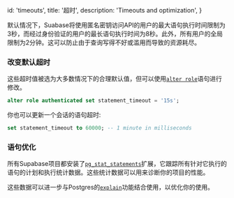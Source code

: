 
  id: 'timeouts',
  title: '超时',
  description: 'Timeouts and optimization',
}

默认情况下，Suabase将使用匿名密钥访问API的用户的最大语句执行时间限制为3秒，而经过身份验证的用户的最长语句执行时间为8秒。此外，所有用户的全局限制为2分钟。这可以防止由于查询写得不好或滥用而导致的资源耗尽。

### 改变默认超时

这些超时值被选为大多数情况下的合理默认值，但可以使用[`alter role`](https://www.postgresql.org/docs/current/sql-alterrole.html)语句进行修改。


```sql
alter role authenticated set statement_timeout = '15s';
```

你也可以更新一个会话的语句超时:

```sql
set statement_timeout to 60000; -- 1 minute in milliseconds
```

### 语句优化

所有Supabase项目都安装了[`pg_stat_statements`](https://www.postgresql.org/docs/current/pgstatstatements.html)扩展，它跟踪所有针对它执行的语句的计划和执行统计数据。这些统计数据可以用来诊断你的项目的性能。

这些数据可以进一步与Postgres的[`explain`](https://www.postgresql.org/docs/current/using-explain.html)功能结合使用，以优化你的使用。


